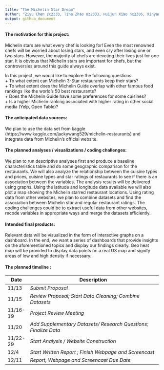 ```yaml
---
title: "The Michelin Star Dream"
author: "Ziyu Chen zc2333, Tina Zhao nz2333, Huijun Xiao hx2306, Xinyan Zhou xz2981"
output: github_document
---
```

#### The motivation for this project:   
Michelin stars are what every chef is looking for! Even the most renowned chefs will be worried about losing stars, and even cry after losing one or two stars. However, the majority of chefs are devoting their lives just for one star. It is obvious that Michelin stars are important for chefs, but the controversies around this guide always exist.    

In this project, we would like to explore the following questions:    
+ To what extent can Michelin 3-Star restaurants keep their stars?    
+ To what extent does the Michelin Guide overlap with other famous food rankings like the world’s 50 best restaurants?    
+ Does the Michelin Guide have some preferences for some cuisines?     
+ Is a higher Michelin ranking associated with higher rating in other social media (Yelp, Open Table)?    
    
#### The anticipated data sources:    
We plan to use the data set from kaggle (https://www.kaggle.com/jackywang529/michelin-restaurants) and integrate data from Michelin's official website.       
    
#### The planned analyses / visualizations / coding challenges:  
We plan to run descriptive analyses first and produce a baseline characteristics table and do some geographic comparison for the restaurants. We will also analyze the relationship between the cuisine types and prices, cuisine types and star ratings of restaurants to see if there is an association between the variables. The analysis results will be delivered using graphs. Using the latitude and longitude data available we will also plot a map showing the Michelin starred restaurant locations. Using rating data from other websites, we plan to combine datasets and find the association between Michelin star and regular restaurant ratings. The coding challenges could be to extract useful data from other websites, recode variables in appropriate ways and merge the datasets efficiently.   
    
#### Intended final products:       
Relevant data will be visualized in the form of interactive graphs on a dashboard. In the end, we want a series of dashboards that provide insights on the aforementioned topics and display our findings clearly. Geo heat map will be provided to display data points on a real US map and signify areas of low and high density if necessary.     
      
#### The planned timeline :    
| Date     | Description                                                     |
|----------|-----------------------------------------------------------------|
| 11/13    | _Submit Proposal_                                               |
| 11/15    | _Review Proposal; Start Data Cleaning; Combine Datasets_        |
| 11/16-19 | _Project Review Meeting_                                        |
| 11/20    | _Add Supplementary Datasets/ Research Questions; Finalize Data_ |
| 11/22-29 | _Start Analysis / Website Construction_                         |
| 12/4     | _Start Written Report ; Finish Webpage and Screencast_          |
| 12/11    | _Report, Webpage and Screencast Due Date_                       |    
